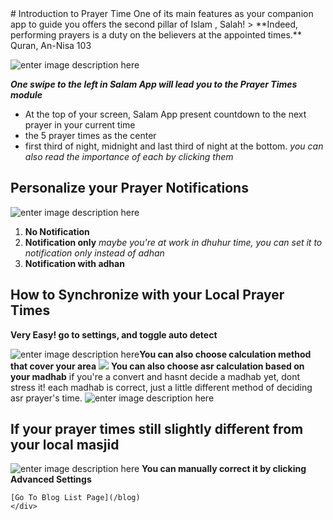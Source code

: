 

<BlogLayout  title="Learn about islam its cool" metaImage="https://salam.app/razer.png" metaData="so this how u learn about islam u install salam app and go the hello islam modules" link="https://salam.app">
<div class="sm:prose-img:w-full">
# Introduction to Prayer Time
One of its main features as your companion app to guide you offers the second pillar of Islam , Salah!
> **Indeed, performing prayers is a duty on the believers at the appointed  times.** Quran, An-Nisa 103

![enter image description here](https://cdn.discordapp.com/attachments/808562495279202306/1199996776351023166/Prayer_Times_Module.png?ex=65c49316&is=65b21e16&hm=3f61ba0c53b02041037a316263a2014231a385b39c1a4f88bd5668c4d0bc9f73&)

***One swipe to the left in Salam App will lead you to the Prayer Times module***

 - At the top of your screen, Salam App present countdown to the next  prayer in your current time
 - the 5 prayer times as the center
 -  first third of night, midnight and last third of night at the bottom. 
 *you can also read the importance of each by clicking them*
 

## Personalize your Prayer Notifications
![enter image description here](https://cdn.discordapp.com/attachments/808562495279202306/1199996737700511798/6.png?ex=65c4930d&is=65b21e0d&hm=10f2de716baa194a9381607de3ce42201139a3c2270fa4bf617cc0f1e520b773&)

 1. **No Notification** 
 2. **Notification only** *maybe you're at work in dhuhur time, you can set it to notification only instead of adhan*
 3. **Notification with adhan** 

## How to Synchronize with your Local Prayer Times
**Very Easy! go to settings, and toggle auto detect**

![enter image description here](https://cdn.discordapp.com/attachments/808562495279202306/1199996735389433946/1.png?ex=65c4930c&is=65b21e0c&hm=890d5f561ac3f4928a2213be3219d359efda6eee5d9f32e3dec58a0614337568&)**You can also choose calculation method that cover your area**
![](https://cdn.discordapp.com/attachments/808562495279202306/1199996735917924403/2.png?ex=65c4930c&is=65b21e0c&hm=4ee7cdff9ec9493b40c088ec893d1d4bd432250080ff6c490e565159685a671a&)
**You can also choose asr calculation based on your madhab**
 if you're a convert and hasnt decide a madhab yet, dont stress it! each madhab is correct, just a little different method of deciding asr prayer's time.
 ![enter image description here](https://cdn.discordapp.com/attachments/808562495279202306/1199996736324780112/3.png?ex=65c4930c&is=65b21e0c&hm=f0da1051ca1b6bb57d67a2e9c59e8ac3eaefebf27bed168ae3e8114a17c05ff2&)

## If your prayer times still slightly different from your local masjid
![enter image description here](https://cdn.discordapp.com/attachments/808562495279202306/1199996736756777040/4.png?ex=65c4930c&is=65b21e0c&hm=3c775841d5f64f21b79754b7b0f0402608d215b2c52ecfcbc298af70bd76559f&)
**You can manually correct it by clicking Advanced Settings**



    [Go To Blog List Page](/blog)
    </div>
</BlogLayout>
